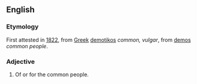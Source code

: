 ==English==
===Etymology===
First attested in [[w:1822|1822]], from [[Greek]] [[demotikos]] ''common, vulgar'', from [[demos]] ''common people''.

===Adjective===
#Of or for the common people.